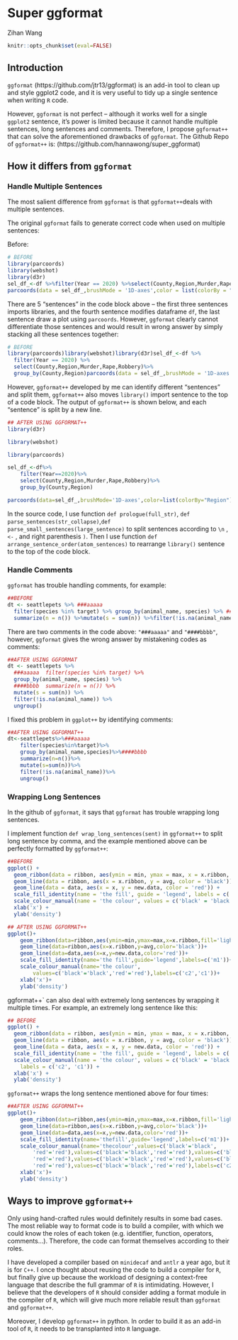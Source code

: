 # Super ggformat

Zihan Wang

```r
knitr::opts_chunk$set(eval=FALSE)
```

## Introduction

`ggformat` (https://github.com/jtr13/ggformat) is an add-in tool to clean up and style ggplot2 code, and it is very useful to tidy up a single sentence when writing `R` code. 

However, `ggformat` is not perfect -- although it works well for a single `ggplot2` sentence, it's power is limited because it cannot handle multiple sentences, long sentences and comments. Therefore, I propose `ggformat++` that can solve the aforementioned drawbacks of `ggformat`. The Github Repo of `ggformat++` is: (https://github.com/hannawong/super_ggformat)


## How it differs from `ggformat`

### Handle Multiple Sentences

The most salient difference from `ggformat` is that `ggformat++`deals with multiple sentences. 

The original `ggformat` fails to generate correct code when used on multiple sentences: 

Before:

```r
# BEFORE
library(parcoords)
library(webshot)
library(d3r)
sel_df_<-df %>%filter(Year == 2020) %>%select(County,Region,Murder,Rape,Robbery)%>%group_by(County,Region)
parcoords(data = sel_df_,brushMode = '1D-axes',color = list(colorBy = "Region"),queue = TRUE,withD3 = TRUE)
```

There are 5 "sentences" in the code block above -- the first three sentences imports libraries, and the fourth sentence modifies dataframe `df`, the last sentence draw a plot using `parcoords`. However, `ggformat` clearly cannot differentiate those sentences and would result in wrong answer by simply stacking all these sentences together:

```r
# BEFORE
library(parcoords)library(webshot)library(d3r)sel_df_<-df %>%
  filter(Year == 2020) %>%
  select(County,Region,Murder,Rape,Robbery)%>%
  group_by(County,Region)parcoords(data = sel_df_,brushMode = '1D-axes',color = list(colorBy = "Region"),queue = TRUE,withD3 = TRUE)
```

However, `ggformat++` developed by me can identify different "sentences" and split them, `ggformat++` also moves `library()` import sentence to the top of a code block. The output of `ggformat++` is shown below, and each "sentence" is split by a new line. 

```r
## AFTER USING GGFORMAT++
library(d3r)

library(webshot)

library(parcoords)

sel_df_<-df%>%
	filter(Year==2020)%>%
	select(County,Region,Murder,Rape,Robbery)%>%
	group_by(County,Region)

parcoords(data=sel_df_,brushMode='1D-axes',color=list(colorBy="Region"),queue=TRUE,withD3=TRUE)
```


In the source code, I use function `def prologue(full_str)`, `def parse_sentences(str_collapse)`,`def parse_small_sentences(large_sentence)` to split sentences according to  `\n` , `<-` , and right parenthesis `)`. Then I use function `def arrange_sentence_order(atom_sentences)` to rearrange `library()` sentence to the top of the code block.

### Handle Comments

`ggformat` has trouble handling comments, for example:
```r
##BEFORE
dt <- seattlepets %>% ###aaaaa
  filter(species %in% target) %>% group_by(animal_name, species) %>% ####bbbb
  summarize(n = n()) %>%mutate(s = sum(n)) %>%filter(!is.na(animal_name)) %>%ungroup()
```

There are two comments in the code above: `"###aaaaa"` and `"####bbbb"`, however, `ggformat` gives the wrong answer by mistakening codes as comments:

```r
##AFTER USING GGFORMAT
dt <- seattlepets %>%
  ###aaaaa  filter(species %in% target) %>%
  group_by(animal_name, species) %>%
  ####bbbb  summarize(n = n()) %>%
  mutate(s = sum(n)) %>%
  filter(!is.na(animal_name)) %>%
  ungroup()
```

I fixed this problem in `ggplot++` by identifying comments:

```r
##AFTER USING GGFORMAT++
dt<-seattlepets%>%###aaaaa
	filter(species%in%target)%>%
	group_by(animal_name,species)%>%####bbbb
	summarize(n=n())%>%
	mutate(s=sum(n))%>%
	filter(!is.na(animal_name))%>%
	ungroup()
```

### Wrapping Long Sentences

In the github of `ggformat`, it says that `ggformat` has trouble wrapping long sentences.


I implement function `def wrap_long_sentences(sent)` in `ggformat++` to split long sentence by comma, and the example mentioned above can be perfectly formatted by `ggformat++`:
```r
##BEFORE
ggplot() +
  geom_ribbon(data = ribbon, aes(ymin = min, ymax = max, x = x.ribbon, fill = 'lightgreen')) +
  geom_line(data = ribbon, aes(x = x.ribbon, y = avg, color = 'black')) +
  geom_line(data = data, aes(x = x, y = new.data, color = 'red')) +
  scale_fill_identity(name = 'the fill', guide = 'legend', labels = c('m1')) +
  scale_colour_manual(name = 'the colour', values = c('black' = 'black', 'red' = 'red'), labels = c('c2', 'c1')) +
  xlab('x') +
  ylab('density')
```


```r
## AFTER USING GGFORMAT++
ggplot()+
	geom_ribbon(data=ribbon,aes(ymin=min,ymax=max,x=x.ribbon,fill='lightgreen'))+
	geom_line(data=ribbon,aes(x=x.ribbon,y=avg,color='black'))+
	geom_line(data=data,aes(x=x,y=new.data,color='red'))+
	scale_fill_identity(name='the fill',guide='legend',labels=c('m1'))+
	scale_colour_manual(name='the colour',
		values=c('black'='black','red'='red'),labels=c('c2','c1'))+
	xlab('x')+
	ylab('density')
```

ggformat++` can also deal with extremely long sentences by wrapping it multiple times. For example, an extremely long sentence like this:

```r
## BEFORE
ggplot() +
  geom_ribbon(data = ribbon, aes(ymin = min, ymax = max, x = x.ribbon, fill = 'lightgreen')) +
  geom_line(data = ribbon, aes(x = x.ribbon, y = avg, color = 'black')) +
  geom_line(data = data, aes(x = x, y = new.data, color = 'red')) +
  scale_fill_identity(name = 'the fill', guide = 'legend', labels = c('m1')) +
  scale_colour_manual(name = 'the colour', values = c('black' = 'black', 'red' = 'red'),values = c('black' = 'black', 'red' = 'red'),values = c('black' = 'black', 'red' = 'red'),values = c('black' = 'black', 'red' = 'red'),values = c('black' = 'black', 'red' = 'red'),values = c('black' = 'black', 'red' = 'red'),
    labels = c('c2', 'c1')) +
  xlab('x') +
  ylab('density')
```

`ggformat++` wraps the long sentence mentioned above for four times:

```r
##AFTER USING GGFORMAT++
ggplot()+
	geom_ribbon(data=ribbon,aes(ymin=min,ymax=max,x=x.ribbon,fill='lightgreen'))+
	geom_line(data=ribbon,aes(x=x.ribbon,y=avg,color='black'))+
	geom_line(data=data,aes(x=x,y=new.data,color='red'))+
	scale_fill_identity(name='thefill',guide='legend',labels=c('m1'))+
	scale_colour_manual(name='thecolour',values=c('black'='black',
		'red'='red'),values=c('black'='black','red'='red'),values=c('black'='black',
		'red'='red'),values=c('black'='black','red'='red'),values=c('black'='black',
		'red'='red'),values=c('black'='black','red'='red'),labels=c('c2','c1'))+
	xlab('x')+
	ylab('density')
```

## Ways to improve `ggformat++`

Only using hand-crafted rules would definitely results in some bad cases. The most reliable way to format code is to build a compiler, with which we could know the roles of each token (e.g. identifier, function, operators, comments...). Therefore, the code can format themselves according to their roles. 

I have developed a compiler based on `minidecaf` and `antlr` a year ago, but it is for `C++`. I once thought about reusing the code to build a compiler for `R`, but finally give up because the workload of designing a context-free language that describe the full grammar of `R` is intimidating. However, I believe that the developers of `R` should consider adding a format module in the compiler of `R`, which will give much more reliable result than `ggformat` and `ggformat++`. 

Moreover, I develop `ggformat++` in python. In order to build it as an add-in tool of `R`, it needs to be transplanted into `R` language. 
